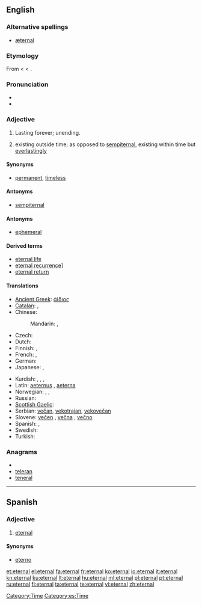 ==English==

===Alternative spellings===
* [[æternal]] {{i|chiefly archaic}}

===Etymology===
From {{etyl|LL.|en}} {{term|aeternalis|lang=la}} < {{etyl|la}} {{term|aeternus||eternal|lang=la}} < {{term|aevum||age|lang=la}}.

===Pronunciation===
* {{audio|en-us-eternal.ogg|Audio (US)}}
* {{rhymes|ɜː(r)nəl}}

===Adjective===
{{en-adj|-}}

# Lasting forever; unending.
# {{philosophy}} existing outside time; as opposed to [[sempiternal]], existing within time but [[everlastingly]]

====Synonyms====
* [[permanent]], [[timeless]]

====Antonyms====
* [[sempiternal]]

====Antonyms====
* [[ephemeral]]

====Derived terms====
* [[eternal life]]
* [[eternal recurrence]]]
* [[eternal return]]

====Translations====
{{trans-top|lasting forever}}
* [[Ancient Greek]]: [[άίδιος]]
* [[Catalan]]: {{t|ca|etern|m}},  {{t-|ca|eterna|f}}
* Chinese:
*: Mandarin: {{t|zh|永遠|sc=Hani}},  {{t|zh|永远|tr=yǒngyuǎn|sc=Hani}}
* Czech: {{t-|cs|věčný|m}}
* Dutch: {{t+|nl|eeuwig}}
* Finnish: {{t+|fi|ikuinen}}, {{t-|fi|päättymätön}}
* French: {{t+|fr|éternel|m}}, {{t+|fr|éternelle|f}}
* German: {{t+|de|ewig}}
* Japanese: {{t|ja|永遠|tr=えいえんの, eien-no|alt=永遠の|sc=Jpan}},  {{t|ja|永久|tr=えいきゅうの, eikyū-no|alt=永久の|sc=Jpan}}
{{trans-mid}}
* Kurdish: {{t+|ku|ebedî}}, {{t+|ku|herherî}}, {{t+|ku|hetahetayî}}, {{t+|ku|bêdawî}}
* Latin: [[aeternus]] {{m}}, [[aeterna]] {{f}}
* Norwegian: {{t+|no|evig}},  {{t|no|endeløs}},  {{t|no|evinnelig}}
* Russian: {{t|ru|вечный|tr=véčnyj|sc=Cyrl}}
* [[Scottish Gaelic]]: {{t-|gd|maireannach|xs=Scottish Gaelic}}
* Serbian: [[večan]], [[vekotrajan]], [[vekovečan]]
* Slovene: [[večen]] {{m}}, [[večna]] {{f}}, [[večno]] {{n}}
* Spanish: {{t+|es|eterno}}, {{t-|es|eternal}}
* Swedish: {{t+|sv|evig}}
* Turkish: {{t+|tr|sonsuz}}
{{trans-bottom}}

===Anagrams===
* {{alphagram|aeelnrt}}
* [[teleran#English|teleran]]
* [[teneral#English|teneral]]

[[Category:Time]]

----

==Spanish==

===Adjective===
{{es-adj}}

# [[#English|eternal]]

====Synonyms====
* [[eterno]]

[[Category:es:Time]]

[[et:eternal]]
[[el:eternal]]
[[fa:eternal]]
[[fr:eternal]]
[[ko:eternal]]
[[io:eternal]]
[[it:eternal]]
[[kn:eternal]]
[[ku:eternal]]
[[lt:eternal]]
[[hu:eternal]]
[[ml:eternal]]
[[pl:eternal]]
[[pt:eternal]]
[[ru:eternal]]
[[fi:eternal]]
[[ta:eternal]]
[[te:eternal]]
[[vi:eternal]]
[[zh:eternal]]